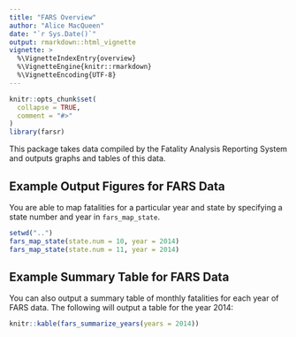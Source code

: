 ```yaml
---
title: "FARS Overview"
author: "Alice MacQueen"
date: "`r Sys.Date()`"
output: rmarkdown::html_vignette
vignette: >
  %\VignetteIndexEntry{overview}
  %\VignetteEngine{knitr::rmarkdown}
  %\VignetteEncoding{UTF-8}
---
```


```r
knitr::opts_chunk$set(
  collapse = TRUE,
  comment = "#>"
)
library(farsr)
```

This package takes data compiled by the Fatality Analysis Reporting System and 
outputs graphs and tables of this data.

## Example Output Figures for FARS Data

You are able to map fatalities for a particular year and state by specifying 
a state number and year in `fars_map_state`.

```r
setwd("..")
fars_map_state(state.num = 10, year = 2014)
fars_map_state(state.num = 11, year = 2014)
```

## Example Summary Table for FARS Data

You can also output a summary table of monthly fatalities for each year of FARS 
data. The following will output a table for the year 2014:

```r
knitr::kable(fars_summarize_years(years = 2014))
```


